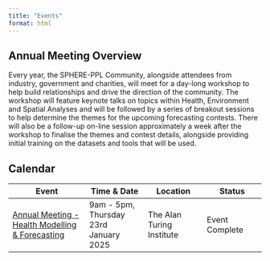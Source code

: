 ```yaml
---
title: "Events"
format: html
---
```


## Annual Meeting Overview

Every year, the SPHERE-PPL Community, alongside attendees from industry, government and charities, will meet for a day-long workshop to help build relationships and drive the direction of the community. The workshop will feature keynote talks on topics within Health, Environment and Spatial Analyses and will be followed by a series of breakout sessions to help determine the themes for the upcoming forecasting contests. There will also be a follow-up on-line session approximately a week after the workshop to finalise the themes and contest details, alongside providing initial training on the datasets and tools that will be used.

## Calendar

| Event | Time & Date | Location | Status |
|----------------------|-----------------|-----------------|-----------------|
| [Annual Meeting - Health Modelling & Forecasting](Jan25.qmd) | 9am - 5pm, Thursday 23rd January 2025 | The Alan Turing Institute | Event Complete |
